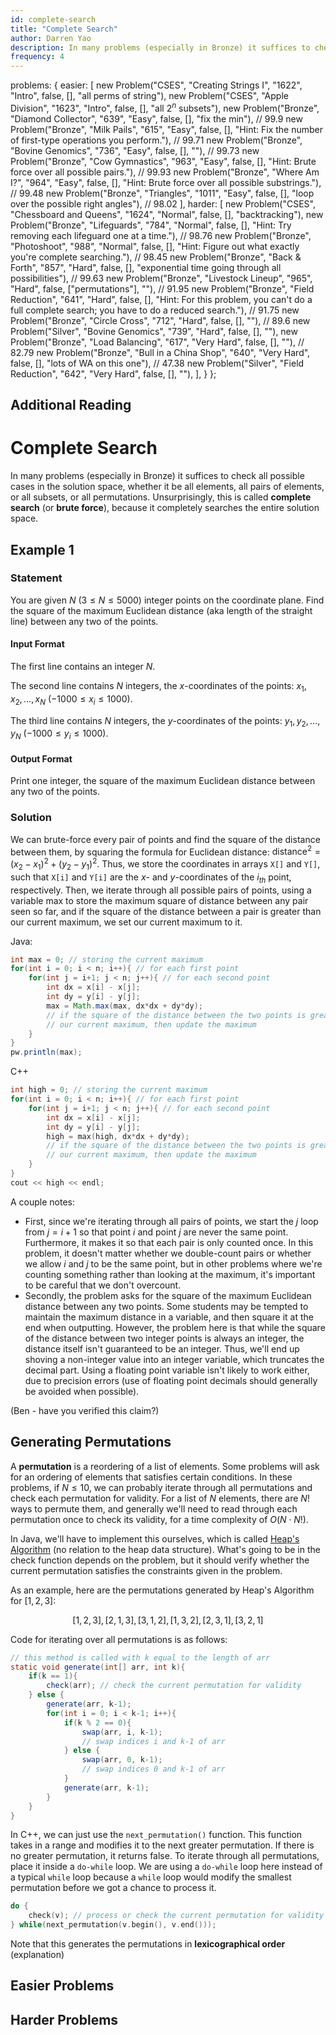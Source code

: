 ```yaml
---
id: complete-search
title: "Complete Search"
author: Darren Yao
description: In many problems (especially in Bronze) it suffices to check all possible cases in the solution space.
frequency: 4
---
```



  problems: {
    easier: [
      new Problem("CSES", "Creating Strings I", "1622", "Intro", false, [], "all perms of string"),
      new Problem("CSES", "Apple Division", "1623", "Intro", false, [], "all $2^n$ subsets"),
      new Problem("Bronze", "Diamond Collector", "639", "Easy", false, [], "fix the min"), // 99.9
      new Problem("Bronze", "Milk Pails", "615", "Easy", false, [], "Hint: Fix the number of first-type operations you perform."), // 99.71
      new Problem("Bronze", "Bovine Genomics", "736", "Easy", false, [], ""), // 99.73
      new Problem("Bronze", "Cow Gymnastics", "963", "Easy", false, [], "Hint: Brute force over all possible pairs."), // 99.93
      new Problem("Bronze", "Where Am I?", "964", "Easy", false, [], "Hint: Brute force over all possible substrings."), // 99.48
      new Problem("Bronze", "Triangles", "1011", "Easy", false, [], "loop over the possible right angles"), // 98.02
    ],
    harder: [
      new Problem("CSES", "Chessboard and Queens", "1624", "Normal", false, [], "backtracking"),
      new Problem("Bronze", "Lifeguards", "784", "Normal", false, [], "Hint: Try removing each lifeguard one at a time."), // 98.76
      new Problem("Bronze", "Photoshoot", "988", "Normal", false, [], "Hint: Figure out what exactly you're complete searching."), // 98.45
      new Problem("Bronze", "Back & Forth", "857", "Hard", false, [], "exponential time going through all possibilities"), // 99.63
      new Problem("Bronze", "Livestock Lineup", "965", "Hard", false, ["permutations"], ""), // 91.95
      new Problem("Bronze", "Field Reduction", "641", "Hard", false, [], "Hint: For this problem, you can't do a full complete search; you have to do a reduced search."), // 91.75
      new Problem("Bronze", "Circle Cross", "712", "Hard", false, [], ""), // 89.6
      new Problem("Silver", "Bovine Genomics", "739", "Hard", false, [], ""),
      new Problem("Bronze", "Load Balancing", "617", "Very Hard", false, [], ""), // 82.79
      new Problem("Bronze", "Bull in a China Shop", "640", "Very Hard", false, [], "lots of WA on this one"), // 47.38
      new Problem("Silver", "Field Reduction", "642", "Very Hard", false, [], ""),
    ],
  }
};

## Additional Reading

<resources>
  <resource source="CPH" title="5.1 to 5.3 - Complete Search"> </resource>
</resources>

# Complete Search

In many problems (especially in Bronze) it suffices to check all possible cases in the solution space, whether it be all elements, all pairs of elements, or all subsets, or all permutations. Unsurprisingly, this is called **complete search** (or **brute force**), because it completely searches the entire solution space.

## Example 1

### Statement

You are given $N$ $(3 \leq N \leq 5000)$ integer points on the coordinate plane. Find the square of the maximum Euclidean distance (aka length of the straight line) between any two of the points.

#### Input Format

The first line contains an integer $N$.

The second line contains $N$ integers, the $x$-coordinates of the points: $x_1, x_2, \dots, x_N$ ($-1000 \leq x_i \leq 1000$).

The third line contains $N$ integers, the $y$-coordinates of the points: $y_1, y_2, \dots, y_N$ ($-1000 \leq y_i \leq 1000$).

#### Output Format

Print one integer, the square of the maximum Euclidean distance between any two of the points.

### Solution

We can brute-force every pair of points and find the square of the distance between them, by squaring the formula for Euclidean distance: $\text{distance}^2 = (x_2-x_1)^2 + (y_2-y_1)^2$. Thus, we store the coordinates in arrays `X[]` and `Y[]`, such that `X[i]` and `Y[i]` are the $x$- and $y$-coordinates of the $i_{th}$ point, respectively. Then, we iterate through all possible pairs of points, using a variable max to store the maximum square of distance between any pair seen so far, and if the square of the distance between a pair is greater than our current maximum, we set our current maximum to it.

Java:

```java
int max = 0; // storing the current maximum
for(int i = 0; i < n; i++){ // for each first point
    for(int j = i+1; j < n; j++){ // for each second point
        int dx = x[i] - x[j];
        int dy = y[i] - y[j];
        max = Math.max(max, dx*dx + dy*dy);
        // if the square of the distance between the two points is greater than
        // our current maximum, then update the maximum
    }
}
pw.println(max);
```

C++

```cpp
int high = 0; // storing the current maximum
for(int i = 0; i < n; i++){ // for each first point
    for(int j = i+1; j < n; j++){ // for each second point
        int dx = x[i] - x[j];
        int dy = y[i] - y[j];
        high = max(high, dx*dx + dy*dy);
        // if the square of the distance between the two points is greater than
        // our current maximum, then update the maximum
    }
}
cout << high << endl;
```

A couple notes:

  - First, since we're iterating through all pairs of points, we start the $j$ loop from $j = i+1$ so that point $i$ and point $j$ are never the same point. Furthermore, it makes it so that each pair is only counted once. In this problem, it doesn't matter whether we double-count pairs or whether we allow $i$ and $j$ to be the same point, but in other problems where we're counting something rather than looking at the maximum, it's important to be careful that we don't overcount. 
  - Secondly, the problem asks for the square of the maximum Euclidean distance between any two points. Some students may be tempted to maintain the maximum distance in a variable, and then square it at the end when outputting. However, the problem here is that while the square of the distance between two integer points is always an integer, the distance itself isn't guaranteed to be an integer. Thus, we'll end up shoving a non-integer value into an integer variable, which truncates the decimal part. Using a floating point variable isn't likely to work either, due to precision errors (use of floating point decimals should generally be avoided when possible). 

(Ben - have you verified this claim?)

## Generating Permutations

A **permutation** is a reordering of a list of elements. Some problems will ask for an ordering of elements that satisfies certain conditions. In these problems, if $N \leq 10$, we can probably iterate through all permutations and check each permutation for validity. For a list of $N$ elements, there are $N!$ ways to permute them, and generally we'll need to read through each permutation once to check its validity, for a time complexity of $O(N \cdot N!)$.

In Java, we'll have to implement this ourselves, which is called [Heap's Algorithm](https://en.wikipedia.org/wiki/Heap%27s_algorithm) (no relation to the heap data structure). What's going to be in the check function depends on the problem, but it should verify whether the current permutation satisfies the constraints given in the problem.

As an example, here are the permutations generated by Heap's Algorithm for $[1, 2, 3]$:

$$
[1, 2, 3], [2, 1, 3], [3, 1, 2], [1, 3, 2], [2, 3, 1], [3, 2, 1]
$$

Code for iterating over all permutations is as follows:

```java
// this method is called with k equal to the length of arr
static void generate(int[] arr, int k){
    if(k == 1){
        check(arr); // check the current permutation for validity
    } else {
        generate(arr, k-1);
        for(int i = 0; i < k-1; i++){
            if(k % 2 == 0){
                swap(arr, i, k-1);
                // swap indices i and k-1 of arr
            } else {
                swap(arr, 0, k-1);
                // swap indices 0 and k-1 of arr
            }
            generate(arr, k-1);
        }
    }
}
```
In C++, we can just use the `next_permutation()` function. This function takes in a range and modifies it to the next greater permutation. If there is no greater permutation, it returns false. To iterate through all permutations, place it inside a `do-while` loop. We are using a `do-while` loop here instead of a typical `while` loop because a `while` loop would modify the smallest permutation before we got a chance to process it.
```cpp
do {
    check(v); // process or check the current permutation for validity
} while(next_permutation(v.begin(), v.end()));
```

Note that this generates the permutations in **lexicographical order** (explanation)

## Easier Problems

<problems-list problems={metadata.problems.easier} />

## Harder Problems

<problems-list problems={metadata.problems.harder} />
